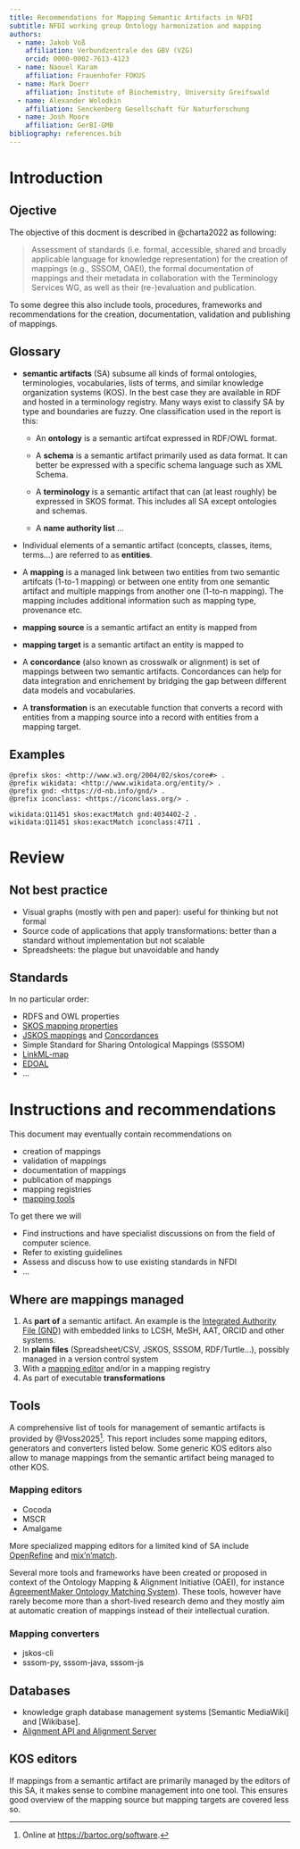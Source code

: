```yaml
---
title: Recommendations for Mapping Semantic Artifacts in NFDI
subtitle: NFDI working group Ontology harmonization and mapping
authors:
  - name: Jakob Voß
    affiliation: Verbundzentrale des GBV (VZG)
    orcid: 0000-0002-7613-4123 
  - name: Naouel Karam
    affiliation: Frauenhofer FOKUS
  - name: Mark Doerr
    affiliation: Institute of Biochemistry, University Greifswald
  - name: Alexander Wolodkin
    affiliation: Senckenberg Gesellschaft für Naturforschung 
  - name: Josh Moore
    affiliation: GerBI-GMB
bibliography: references.bib
---
```


# Introduction

## Ojective

The objective of this docment is described in @charta2022 as following:

> Assessment of standards (i.e. formal, accessible, shared and broadly applicable language for knowledge representation) for the creation of mappings (e.g., SSSOM, OAEI), the formal documentation of mappings and their metadata in collaboration with the Terminology Services WG, as well as their (re-)evaluation and publication. 

To some degree this also include tools, procedures, frameworks and recommendations for the creation, documentation, validation and publishing of mappings.

## Glossary

- **semantic artifacts** (SA) subsume all kinds of formal ontologies, terminologies, vocabularies, lists of terms, and similar knowledge organization systems (KOS). In the best case they are available in RDF and hosted in a terminology registry. Many ways exist to classify SA by type and boundaries are fuzzy. One classification used in the report is this:

  - An **ontology** is a semantic artifcat expressed in RDF/OWL format.

  - A **schema** is a semantic artifact primarily used as data format. It can better be expressed with a specific schema language such as XML Schema. 

  - A **terminology** is a semantic artifact that can (at least roughly) be expressed in SKOS format. This includes all SA except ontologies and schemas.

  - A **name authority list** ...

- Individual elements of a semantic artifact (concepts, classes, items, terms...) are referred to as **entities**.

- A **mapping** is a managed link between two entities from two semantic artifcats (1-to-1 mapping) or between one entity from one semantic artifact and multiple mappings from another one (1-to-n mapping). The mapping includes additional information such as mapping type, provenance etc.

- **mapping source** is a semantic artifact an entity is mapped from

- **mapping target** is a semantic artifact an entity is mapped to

- A **concordance** (also known as crosswalk or alignment) is set of mappings between two semantic artifacts. Concordances can help for data integration and enrichement by bridging the gap between different data models and vocabularies. 

- A **transformation** is an executable function that converts a record with entities from a mapping source into a record with entities from a mapping target.

## Examples

~~~{.ttl}
@prefix skos: <http://www.w3.org/2004/02/skos/core#> .
@prefix wikidata: <http://www.wikidata.org/entity/> .
@prefix gnd: <https://d-nb.info/gnd/> .
@prefix iconclass: <https://iconclass.org/> .

wikidata:Q11451 skos:exactMatch gnd:4034402-2 .
wikidata:Q11451 skos:exactMatch iconclass:47I1 .
~~~

# Review

## Not best practice

- Visual graphs (mostly with pen and paper): useful for thinking but not formal
- Source code of applications that apply transformations: better than a standard without implementation but not scalable
- Spreadsheets: the plague but unavoidable and handy

## Standards

In no particular order:

- RDFS and OWL properties
- [SKOS mapping properties](https://www.w3.org/TR/skos-reference/#mapping)
- [JSKOS mappings](https://gbv.github.io/jskos/#concept-mappings) and [Concordances](https://gbv.github.io/jskos/#concordances)
- Simple Standard for Sharing Ontological Mappings (SSSOM)
- [LinkML-map](https://linkml.io/linkml-map/)
- [EDOAL](https://moex.gitlabpages.inria.fr/alignapi/edoal.html)
- ...

# Instructions and recommendations

This document may eventually contain recommendations on

- creation of mappings
- validation of mappings
- documentation of mappings
- publication of mappings
- mapping registries
- [mapping tools](#tools)

To get there we will

- Find instructions and have specialist discussions on  from the field of computer science.
- Refer to existing guidelines
- Assess and discuss how to use existing standards in NFDI
- ...

## Where are mappings managed

1. As **part of** a semantic artifact. An example is the [Integrated Authority File (GND)](http://bartoc.org/en/node/430) with embedded links to LCSH, MeSH, AAT, ORCID and other systems.
2. In **plain files** (Spreadsheet/CSV, JSKOS, SSSOM, RDF/Turtle...), possibly managed in a version control system
3. With a [mapping editor](#mapping-editors) and/or in a mapping registry
4. As part of executable **transformations**

## Tools

A comprehensive list of tools for management of semantic artifacts is provided by @Voss2025^[Online at <https://bartoc.org/software>.]. This report includes some mapping editors, generators and converters listed below. Some generic KOS editors also allow to manage mappings from the semantic artifact being managed to other KOS.

### Mapping editors

- Cocoda
- MSCR
- Amalgame

More specialized mapping editors for a limited kind of SA include [OpenRefine](https://openrefine.org/) and [mix'n'match](https://mix-n-match.toolforge.org/).

Several more tools and frameworks have been created or proposed in context of the Ontology Mapping & Alignment Initiative (OAEI), for instance [AgreementMaker Ontology Matching System](https://agreementmaker.github.io/)). These tools, however have rarely become more than a short-lived research demo and they mostly aim at automatic creation of mappings instead of their intellectual curation.

### Mapping converters

- jskos-cli
- sssom-py, sssom-java, sssom-js

## Databases

- knowledge graph database management systems [Semantic MediaWiki] and [Wikibase].
- [Alignment API and Alignment Server](https://moex.gitlabpages.inria.fr/alignapi/)

## KOS editors

If mappings from a semantic artifact are primarily managed by the editors of this SA, it makes sense to combine management into one tool. This ensures good overview of the mapping source but mapping targets are covered less so.


